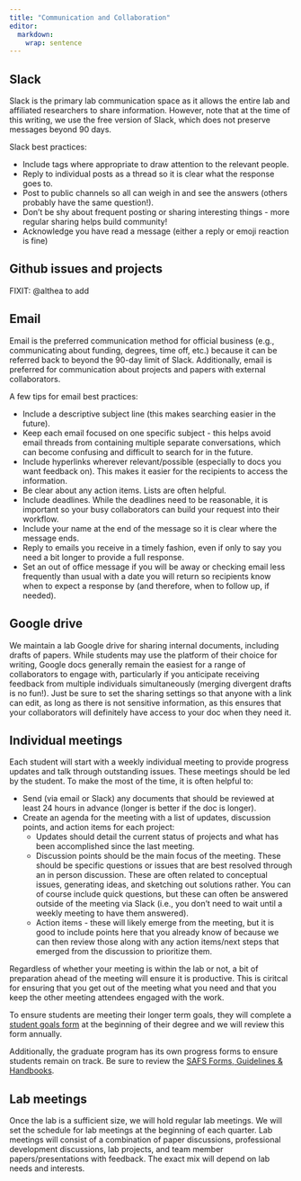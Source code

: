 ```yaml
---
title: "Communication and Collaboration"
editor: 
  markdown: 
    wrap: sentence
---
```


## Slack

Slack is the primary lab communication space as it allows the entire lab and affiliated researchers to share information.
However, note that at the time of this writing, we use the free version of Slack, which does not preserve messages beyond 90 days.

Slack best practices:

-   Include tags where appropriate to draw attention to the relevant people.
-   Reply to individual posts as a thread so it is clear what the response goes to.
-   Post to public channels so all can weigh in and see the answers (others probably have the same question!).
-   Don't be shy about frequent posting or sharing interesting things - more regular sharing helps build community!
- Acknowledge you have read a message (either a reply or emoji reaction is fine)

## Github issues and projects

FIXIT: @althea to add

## Email

Email is the preferred communication method for official business (e.g., communicating about funding, degrees, time off, etc.) because it can be referred back to beyond the 90-day limit of Slack.
Additionally, email is preferred for communication about projects and papers with external collaborators.

A few tips for email best practices:

-   Include a descriptive subject line (this makes searching easier in the future).
-   Keep each email focused on one specific subject - this helps avoid email threads from containing multiple separate conversations, which can become confusing and difficult to search for in the future.
-   Include hyperlinks wherever relevant/possible (especially to docs you want feedback on). This makes it easier for the recipients to access the information.
-   Be clear about any action items. Lists are often helpful.
-   Include deadlines. While the deadlines need to be reasonable, it is important so your busy collaborators can build your request into their workflow.
-   Include your name at the end of the message so it is clear where the message ends.
- Reply to emails you receive in a timely fashion, even if only to say you need a bit longer to provide a full response. 
- Set an out of office message if you will be away or checking email less frequently than usual with a date you will return so recipients know when to expect a response by (and therefore, when to follow up, if needed). 

## Google drive
We maintain a lab Google drive for sharing internal documents, including drafts of papers. While students may use the platform of their choice for writing, Google docs generally remain the easiest for a range of collaborators to engage with, particularly if you anticipate receiving feedback from multiple individuals simultaneously (merging divergent drafts is no fun!). Just be sure to set the sharing settings so that anyone with a link can edit, as long as there is not sensitive information, as this ensures that your collaborators will definitely have access to your doc when they need it. 

## Individual meetings

Each student will start with a weekly individual meeting to provide progress updates and talk through outstanding issues. These meetings should be led by the student. To make the most of the time, it is often helpful to: 

- Send (via email or Slack) any documents that should be reviewed at least 24 hours in advance (longer is better if the doc is longer). 
- Create an agenda for the meeting with a list of updates, discussion points, and action items for each project: 
  - Updates should detail the current status of projects and what has been accomplished since the last meeting. 
  - Discussion points should be the main focus of the meeting. These should be specific questions or issues that are best resolved through an in person discussion. These are often related to conceptual issues, generating ideas, and sketching out solutions rather. You can of course include quick questions, but these can often be answered outside of the meeting via Slack (i.e., you don't need to wait until a weekly meeting to have them answered).
  - Action items - these will likely emerge from the meeting, but it is good to include points here that you already know of because we can then review those along with any action items/next steps that emerged from the discussion to prioritize them. 
  
Regardless of whether your meeting is within the lab or not, a bit of preparation ahead of the meeting will ensure it is productive. This is ciritcal for ensuring that you get out of the meeting what you need and that you keep the other meeting attendees engaged with the work. 

To ensure students are meeting their longer term goals, they will complete a [student goals form](https://docs.google.com/document/d/1ZFHLwgIyH5Q2NCY7qfXAO1J8xxvhQBDxssyZ_StP6SA/edit?usp=sharing) at the beginning of their degree and we will review this form annually. 

Additionally, the graduate program has its own progress forms to ensure students remain on track. Be sure to review the [SAFS Forms, Guidelines & Handbooks](https://fish.uw.edu/students/advising/forms-guidelines-handbooks/). 

## Lab meetings

Once the lab is a sufficient size, we will hold regular lab meetings.
We will set the schedule for lab meetings at the beginning of each quarter.
Lab meetings will consist of a combination of paper discussions, professional development discussions, lab projects, and team member papers/presentations with feedback. The exact mix will depend on lab needs and interests.
